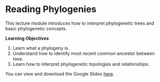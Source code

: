 # Reading Phylogenies

This lecture module introduces how to interpret phylogenetic trees and basic phylogenetic concepts.

**Learning Objectives**

1. Learn what a phylogeny is.
1. Understand how to identify most recent common ancestor between taxa.
1. Learn how to interpret phylogenetic topologies and relationships.


You can view and download the Google Slides [here](https://docs.google.com/presentation/d/1V7ZX2pK6uySy2cgQXj4GRzjI5iyKbKiK8oa0967VE9s/edit#slide=id.p).
